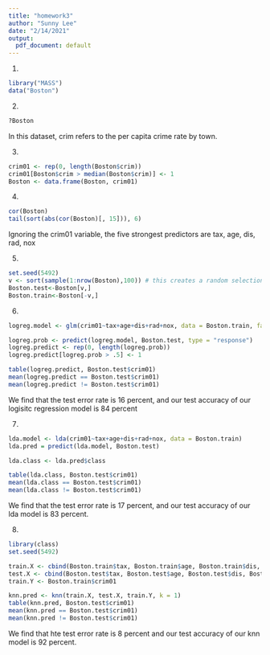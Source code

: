 ```yaml
---
title: "homework3"
author: "Sunny Lee"
date: "2/14/2021"
output:
  pdf_document: default
---
```


1)
```r
library("MASS")
data("Boston")
```

2)
```r
?Boston
```
In this dataset, crim refers to the per capita crime rate by town. 

3) 
```r
crim01 <- rep(0, length(Boston$crim))
crim01[Boston$crim > median(Boston$crim)] <- 1
Boston <- data.frame(Boston, crim01)
```

4)
```r
cor(Boston)
tail(sort(abs(cor(Boston)[, 15])), 6)
```
Ignoring the crim01 variable, the five strongest predictors are tax, age, dis, rad, nox

5) 
```r
set.seed(5492)
v <- sort(sample(1:nrow(Boston),100)) # this creates a random selection of 100 numbers from 1 to n
Boston.test<-Boston[v,]
Boston.train<-Boston[-v,]
```

6)
```r
logreg.model <- glm(crim01~tax+age+dis+rad+nox, data = Boston.train, family = binomial)

logreg.prob <- predict(logreg.model, Boston.test, type = "response")
logreg.predict <- rep(0, length(logreg.prob))
logreg.predict[logreg.prob > .5] <- 1 

table(logreg.predict, Boston.test$crim01)
mean(logreg.predict == Boston.test$crim01)
mean(logreg.predict != Boston.test$crim01)
```
We find that the test error rate is 16 percent, and our test accuracy of our logisitc regression model is 84 percent

7) 
```r
lda.model <- lda(crim01~tax+age+dis+rad+nox, data = Boston.train)
lda.pred = predict(lda.model, Boston.test)

lda.class <- lda.pred$class

table(lda.class, Boston.test$crim01)
mean(lda.class == Boston.test$crim01)
mean(lda.class != Boston.test$crim01)
```

We find that the test error rate is 17 percent, and our test accuracy of our lda model is 83 percent. 

8)
```r
library(class)
set.seed(5492)

train.X <- cbind(Boston.train$tax, Boston.train$age, Boston.train$dis, Boston.train$rad, Boston.train$nox)
test.X <- cbind(Boston.test$tax, Boston.test$age, Boston.test$dis, Boston.test$rad, Boston.test$nox)
train.Y <- Boston.train$crim01

knn.pred <- knn(train.X, test.X, train.Y, k = 1)
table(knn.pred, Boston.test$crim01)
mean(knn.pred == Boston.test$crim01)
mean(knn.pred != Boston.test$crim01)
```

We find that hte test error rate is 8 percent and our test accuracy of our knn model is 92 percent. 